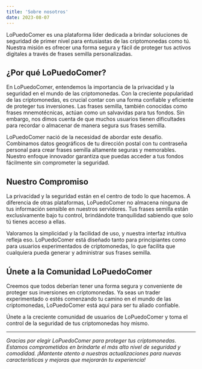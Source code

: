```yaml
---
title: 'Sobre nosotros'
date: 2023-08-07
---
```


LoPuedoComer es una plataforma líder dedicada a brindar soluciones de seguridad de primer nivel para entusiastas de las criptomonedas como tú. Nuestra misión es ofrecer una forma segura y fácil de proteger tus activos digitales a través de frases semilla personalizadas.

## ¿Por qué LoPuedoComer?

En LoPuedoComer, entendemos la importancia de la privacidad y la seguridad en el mundo de las criptomonedas. Con la creciente popularidad de las criptomonedas, es crucial contar con una forma confiable y eficiente de proteger tus inversiones. Las frases semilla, también conocidas como frases mnemotécnicas, actúan como un salvavidas para tus fondos. Sin embargo, nos dimos cuenta de que muchos usuarios tienen dificultades para recordar o almacenar de manera segura sus frases semilla.

LoPuedoComer nació de la necesidad de abordar este desafío. Combinamos datos geográficos de tu dirección postal con tu contraseña personal para crear frases semilla altamente seguras y memorables. Nuestro enfoque innovador garantiza que puedas acceder a tus fondos fácilmente sin comprometer la seguridad.

## Nuestro Compromiso

La privacidad y la seguridad están en el centro de todo lo que hacemos. A diferencia de otras plataformas, LoPuedoComer no almacena ninguna de tus información sensible en nuestros servidores. Tus frases semilla están exclusivamente bajo tu control, brindándote tranquilidad sabiendo que solo tú tienes acceso a ellas.

Valoramos la simplicidad y la facilidad de uso, y nuestra interfaz intuitiva refleja eso. LoPuedoComer está diseñado tanto para principiantes como para usuarios experimentados de criptomonedas, lo que facilita que cualquiera pueda generar y administrar sus frases semilla.

## Únete a la Comunidad LoPuedoComer

Creemos que todos deberían tener una forma segura y conveniente de proteger sus inversiones en criptomonedas. Ya seas un trader experimentado o estés comenzando tu camino en el mundo de las criptomonedas, LoPuedoComer está aquí para ser tu aliado confiable.

Únete a la creciente comunidad de usuarios de LoPuedoComer y toma el control de la seguridad de tus criptomonedas hoy mismo.

---

_Gracias por elegir LoPuedoComer para proteger tus criptomonedas. Estamos comprometidos en brindarte el más alto nivel de seguridad y comodidad. ¡Mantente atento a nuestras actualizaciones para nuevas características y mejoras que mejorarán tu experiencia!_
